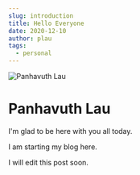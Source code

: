 ```yaml
---
slug: introduction
title: Hello Everyone
date: 2020-12-10
author: plau
tags:
  - personal
---
```

![Panhavuth Lau](/images/profile.jpg "Panhavuth Lau")

# Panhavuth Lau

I'm glad to be here with you all today.

I am starting my blog here.

I will edit this post soon.